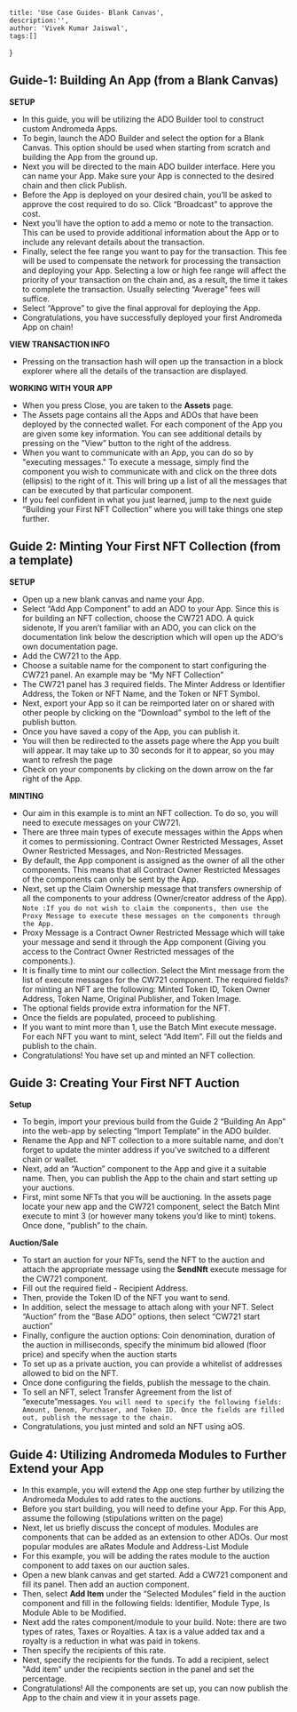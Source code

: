     title: 'Use Case Guides- Blank Canvas',
    description:'',
    author: 'Vivek Kumar Jaiswal',
    tags:[]
}

## Guide-1: Building An App (from a Blank Canvas)

**SETUP**

* In this guide, you will be utilizing the ADO Builder tool to construct custom Andromeda Apps.
* To begin, launch the ADO Builder and select the option for a Blank Canvas. This option should be used when starting from scratch and building the App from the ground up.
* Next you will be directed to the main ADO builder interface. Here you can name your App. Make sure your App is connected to the desired chain and then click Publish.
* Before the App is deployed on your desired chain, you’ll be asked to approve the cost required to do so. Click “Broadcast” to approve the cost.
* Next you’ll have the option to add a memo or note to the transaction. This can be used to provide additional information about the App or to include any relevant details about the transaction. 
* Finally, select the fee range you want to pay for the transaction. This fee will be used to compensate the network for processing the transaction and deploying your App. Selecting a low or high fee range will affect the priority of your transaction on the chain and, as a result, the time it takes to complete the transaction. Usually selecting “Average” fees will suffice.
* Select “Approve” to give the final approval for deploying the App.
* Congratulations, you have successfully deployed your first Andromeda App on chain!

**VIEW TRANSACTION INFO**

* Pressing on the transaction hash will open up the transaction in a block explorer where all the details of the transaction are displayed.

**WORKING WITH YOUR APP**

* When you press Close, you are taken to the **Assets** page.
* The Assets page contains all the Apps and ADOs that have been deployed by the connected wallet. For each component of the App you are given some key information. You can see additional details by pressing on the ”View” button to the right of the address.
* When you want to communicate with an App, you can do so by "executing messages." To execute a message, simply find the component you wish to communicate with and click on the three dots (ellipsis) to the right of it. This will bring up a list of all the messages that can be executed by that particular component.
* If you feel confident in what you just learned, jump to the next guide “Building your First NFT Collection” where you will take things one step further.

## Guide 2: Minting Your First NFT Collection (from a template)

**SETUP**

* Open up a new blank canvas and name your App.
* Select “Add App Component” to add an ADO to your App. Since this is for building an NFT collection, choose the CW721 ADO. A quick sidenote, If you aren’t familiar with an ADO, you can click on the documentation link below the description which will open up the ADO's own documentation page.
* Add the CW721 to the App.
* Choose a suitable name for the component to start configuring the CW721 panel. An example may be “My NFT Collection”
* The CW721 panel has 3 required fields. The Minter Address or Identifier Address, the Token or NFT Name, and the Token or NFT Symbol.
* Next, export your App so it can be reimported later on or shared with other people by clicking on the “Download” symbol to the left of the publish button.
* Once you have saved a copy of the App, you can publish it.
* You will then be redirected to the assets page where the App you built will appear. It may take up to 30 seconds for it to appear, so you may want to refresh the page
* Check on your components by clicking on the down arrow on the far right of the App.

**MINTING**

* Our aim in this example is to mint an NFT collection. To do so, you will need to execute messages on your CW721. 
* There are three main types of execute messages within the Apps when it comes to permissioning. Contract Owner Restricted Messages, Asset Owner Restricted Messages, and Non-Restricted Messages.
* By default, the App component is assigned as the owner of all the other components. This means that all Contract Owner Restricted Messages of the components can only be sent by the App.
* Next, set up the Claim Ownership message that transfers ownership of all the components to your address (Owner/creator address of the App). 
 `Note :If you do not wish to claim the components, then use the Proxy Message to execute these messages on the components through the App.`
* Proxy Message is a Contract Owner Restricted Message which will take your message and send it through the App component (Giving you access to the Contract Owner Restricted messages of the components.). 
* It is finally time to mint our collection. Select the Mint message from the list of execute messages for the CW721 component. The required fields? for minting an NFT are the following: Minted Token ID, Token Owner Address, Token Name, Original Publisher, and Token Image.
* The optional fields provide extra information for the NFT.
* Once the fields are populated, proceed to publishing.
* If you want to mint more than 1, use the Batch Mint execute message. For each NFT you want to mint, select “Add Item”. Fill out the fields and publish to the chain.
* Congratulations! You have set up and minted an NFT collection.

## Guide 3: Creating Your First NFT Auction

**Setup**

* To begin, import your previous build from the Guide 2 “Building An App” into the web-app by selecting “Import Template” in the ADO builder.
* Rename the App and NFT collection to a more suitable name, and don't forget to update the minter address if you've switched to a different chain or wallet.
* Next, add an “Auction” component to the App and give it a suitable name. Then, you can publish the App to the chain and start setting up your auctions.
* First, mint some NFTs that you will be auctioning. In the assets page locate your new app and the CW721 component, select the Batch Mint execute to mint 3 (or however many tokens you’d like to mint) tokens. Once done, “publish” to the chain. 

**Auction/Sale**

* To start an auction for your NFTs, send the NFT to the auction and attach the appropriate message using the **SendNft** execute message for the CW721 component.
* Fill out the required field - Recipient Address.
* Then, provide the Token ID of the NFT you want to send.
* In addition, select the message to attach along with your NFT. Select “Auction” from the “Base ADO” options, then select “CW721 start auction”
* Finally, configure the auction options: Coin denomination, duration of the auction in milliseconds, specify the minimum bid allowed (floor price) and specify when the auction starts
* To set up as a private auction, you can provide a whitelist of addresses allowed to bid on the NFT.
* Once done configuring the fields, publish the message to the chain.
* To sell an NFT, select Transfer Agreement from the list of “execute”messages.
`You will need to specify the following fields: Amount, Denom, Purchaser, and Token ID. Once the fields are filled out, publish the message to the chain.`
* Congratulations, you just minted and sold an NFT using aOS.

## Guide 4: Utilizing Andromeda Modules to Further Extend your App

* In this example, you will extend the App one step further by utilizing the Andromeda Modules to add rates to the auctions.
* Before you start building, you will need to define your App. For this App, assume the following (stipulations written on the page)
* Next, let us briefly discuss the concept of modules. Modules are components that can be added as an extension to other ADOs. Our most popular modules are aRates Module and Address-List Module
* For this example, you will be adding the rates module to the auction component to add taxes on our auction sales.
* Open a new blank canvas and get started. Add a CW721 component and fill its panel. Then add an auction component.
* Then, select **Add Item** under the “Selected Modules” field in the auction component and fill in the following fields: Identifier, Module Type, Is Module Able to be Modified.
* Next add the rates component/module to your build. Note: there are two types of rates, Taxes or Royalties. A tax is a value added tax and a royalty is a reduction in what was paid in tokens.
* Then specify the recipients of this rate.
* Next, specify the recipients for the funds. To add a recipient, select "Add item" under the recipients section in the panel and set the percentage.
* Congratulations! All the components are set up, you can now publish the App to the chain and view it in your assets page.

